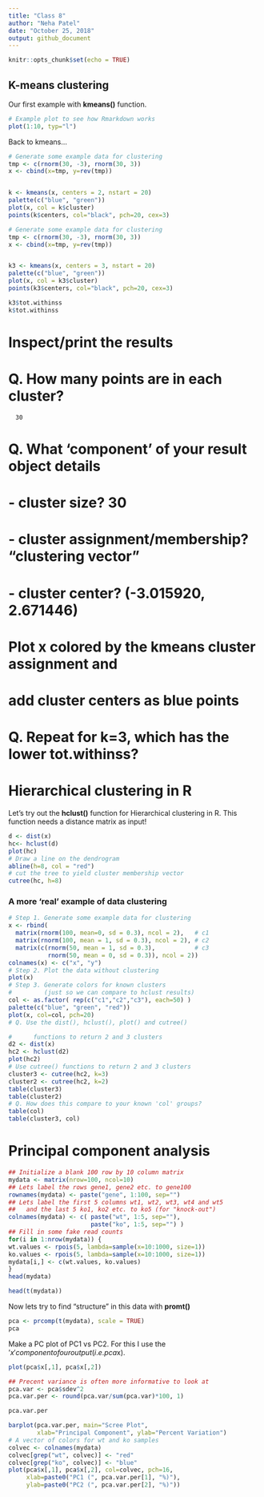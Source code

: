 ```yaml
---
title: "Class 8"
author: "Neha Patel"
date: "October 25, 2018"
output: github_document
---
```


```r
knitr::opts_chunk$set(echo = TRUE)
```

## K-means clustering 

 Our first example with **kmeans()** function.
 
```r
# Example plot to see how Rmarkdown works
plot(1:10, typ="l")
```
 
 Back to kmeans...

```r
# Generate some example data for clustering 
tmp <- c(rnorm(30, -3), rnorm(30, 3))
x <- cbind(x=tmp, y=rev(tmp))


k <- kmeans(x, centers = 2, nstart = 20)
palette(c("blue", "green"))
plot(x, col = k$cluster)
points(k$centers, col="black", pch=20, cex=3)
```

```r
# Generate some example data for clustering 
tmp <- c(rnorm(30, -3), rnorm(30, 3))
x <- cbind(x=tmp, y=rev(tmp))


k3 <- kmeans(x, centers = 3, nstart = 20)
palette(c("blue", "green"))
plot(x, col = k3$cluster)
points(k3$centers, col="black", pch=20, cex=3)

k3$tot.withinss
k$tot.withinss
```
 
# Inspect/print the results

# Q. How many points are in each cluster?
      30

# Q. What ‘component’ of your result object details
#      - cluster size? 30
#      - cluster assignment/membership? "clustering vector"
#      - cluster center? (-3.015920, 2.671446)

# Plot x colored by the kmeans cluster assignment and
#      add cluster centers as blue points

# Q. Repeat for k=3, which has the lower tot.withinss?






# Hierarchical clustering in R 

Let's try out the **hclust()** function for Hierarchical clustering in R. This function needs a distance matrix as input! 

```r
d <- dist(x)
hc<- hclust(d)
plot(hc)
# Draw a line on the dendrogram
abline(h=8, col = "red")
# cut the tree to yield cluster membership vector
cutree(hc, h=8) 
```


### A more 'real' example of data clustering 
```r
# Step 1. Generate some example data for clustering
x <- rbind(
  matrix(rnorm(100, mean=0, sd = 0.3), ncol = 2),   # c1
  matrix(rnorm(100, mean = 1, sd = 0.3), ncol = 2), # c2
  matrix(c(rnorm(50, mean = 1, sd = 0.3),           # c3
           rnorm(50, mean = 0, sd = 0.3)), ncol = 2))
colnames(x) <- c("x", "y")
# Step 2. Plot the data without clustering
plot(x)
# Step 3. Generate colors for known clusters
#         (just so we can compare to hclust results)
col <- as.factor( rep(c("c1","c2","c3"), each=50) )
palette(c("blue", "green", "red"))
plot(x, col=col, pch=20)
# Q. Use the dist(), hclust(), plot() and cutree()

#      functions to return 2 and 3 clusters
d2 <- dist(x)
hc2 <- hclust(d2)
plot(hc2)
# Use cutree() functions to return 2 and 3 clusters
cluster3 <- cutree(hc2, k=3)
cluster2 <- cutree(hc2, k=2)
table(cluster3)
table(cluster2)
# Q. How does this compare to your known 'col' groups?
table(col)
table(cluster3, col)
```
# Principal component analysis 

```r
## Initialize a blank 100 row by 10 column matrix
mydata <- matrix(nrow=100, ncol=10)
## Lets label the rows gene1, gene2 etc. to gene100
rownames(mydata) <- paste("gene", 1:100, sep="")
## Lets label the first 5 columns wt1, wt2, wt3, wt4 and wt5
##   and the last 5 ko1, ko2 etc. to ko5 (for "knock-out")
colnames(mydata) <- c( paste("wt", 1:5, sep=""),
                       paste("ko", 1:5, sep="") )
## Fill in some fake read counts
for(i in 1:nrow(mydata)) {
wt.values <- rpois(5, lambda=sample(x=10:1000, size=1)) 
ko.values <- rpois(5, lambda=sample(x=10:1000, size=1))
mydata[i,] <- c(wt.values, ko.values)
}
head(mydata)
```

```r
head(t(mydata))
```


Now lets try to find "structure" in this data with **promt()**

```r
pca <- prcomp(t(mydata), scale = TRUE)
pca
```
Make a PC plot of PC1 vs PC2. For this I use the '$x' component of our output (i.e. pca$x).
```r
plot(pca$x[,1], pca$x[,2])
```

```r
## Precent variance is often more informative to look at
pca.var <- pca$sdev^2
pca.var.per <- round(pca.var/sum(pca.var)*100, 1)

pca.var.per

barplot(pca.var.per, main="Scree Plot",
        xlab="Principal Component", ylab="Percent Variation")
# A vector of colors for wt and ko samples
colvec <- colnames(mydata)
colvec[grep("wt", colvec)] <- "red"
colvec[grep("ko", colvec)] <- "blue"
plot(pca$x[,1], pca$x[,2], col=colvec, pch=16,
     xlab=paste0("PC1 (", pca.var.per[1], "%)"),
     ylab=paste0("PC2 (", pca.var.per[2], "%)"))
```



